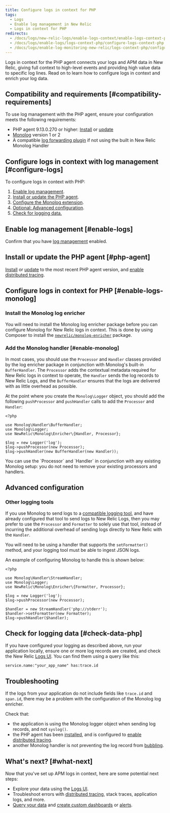 ```yaml
---
title: Configure logs in context for PHP
tags:
  - Logs
  - Enable log management in New Relic
  - Logs in context for PHP
redirects:
  - /docs/logs/new-relic-logs/enable-logs-context/enable-logs-context-php
  - /docs/logs/enable-logs/logs-context-php/configure-logs-context-php
  - /docs/logs/enable-log-monitoring-new-relic/logs-context-php/configure-logs-context-php
---
```


Logs in context for the PHP agent connects your logs and APM data in New Relic, giving full context to high-level events and providing high value data to specific log lines. Read on to learn how to configure logs in context and enrich your log data.

## Compatibility and requirements [#compatibility-requirements]

To use log management with the PHP agent, ensure your configuration meets the following requirements:

* PHP agent 9.13.0.270 or higher: [Install](/docs/agents/php-agent/installation/php-agent-installation-overview) or [update](/docs/agents/php-agent/installation/update-php-agent)
* [Monolog](https://github.com/Seldaek/monolog) version 1 or 2
* A compatible [log forwarding plugin](/docs/logs/enable-logs/enable-logs/enable-new-relic-logs#enable-logs) if not using the built in New Relic Monolog Handler

## Configure logs in context with log management [#configure-logs]

To configure logs in context with PHP:

1. [Enable log management](/docs/introduction-new-relic-logs).
2. [Install or update the PHP agent](#php-agent).
3. [Configure the Monolog extension](#enable-logs-monolog).
4. [Optional: Advanced configuration](#advanced-configuration).
5. [Check for logging data.](#check-data-php)

## Enable log management [#enable-logs]

Confirm that you have [log management](/docs/introduction-new-relic-logs) enabled.

## Install or update the PHP agent [#php-agent]

[Install](/docs/agents/php-agent/installation/php-agent-installation-overview) or [update](/docs/agents/php-agent/installation/update-php-agent) to the most recent PHP agent version, and [enable distributed tracing](/docs/understand-dependencies/distributed-tracing/enable-configure/enable-distributed-tracing).

## Configure logs in context for PHP [#enable-logs-monolog]

### Install the Monolog log enricher

You will need to install the Monolog log enricher package before you can configure Monolog for New Relic logs in context. This is done by using Composer to install the [`newrelic/monolog-enricher`](https://packagist.org/packages/newrelic/monolog-enricher) package.

### Add the Monolog handler [#enable-monolog]

In most cases, you should use the `Processor` and `Handler` classes provided by the log enricher package in conjunction with Monolog's built-in `BufferHandler`. The `Processor` adds the contextual metadata required for New Relic logs in context to operate, the `Handler` sends the log records to New Relic Logs, and the `BufferHandler` ensures that the logs are delivered with as little overhead as possible.

At the point where you create the `Monolog\Logger` object, you should add the following `pushProcessor` and `pushHandler` calls to add the `Processor` and `Handler`:

```
<?php

use Monolog\Handler\BufferHandler;
use Monolog\Logger;
use NewRelic\Monolog\Enricher\{Handler, Processor};

$log = new Logger('log');
$log->pushProcessor(new Processor);
$log->pushHandler(new BufferHandler(new Handler));
```

<Callout variant="tip">
  You can use the `Processor` and `Handler` in conjunction with any existing Monolog setup: you do not need to remove your existing processors and handlers.
</Callout>

## Advanced configuration

### Other logging tools

If you use Monolog to send logs to a [compatible logging tool](https://docs.newrelic.com/docs/logs/enable-logs/enable-logs/enable-new-relic-logs#enable-logs), and have already configured that tool to send logs to New Relic Logs, then you may prefer to use the `Processor` and `Formatter` to solely use that tool, instead of incurring the additional overhead of sending logs directly to New Relic with the `Handler`.

You will need to be using a handler that supports the `setFormatter()` method, and your logging tool must be able to ingest JSON logs.

An example of configuring Monolog to handle this is shown below:

```
<?php

use Monolog\Handler\StreamHandler;
use Monolog\Logger;
use NewRelic\Monolog\Enricher\{Formatter, Processor};

$log = new Logger('log');
$log->pushProcessor(new Processor);

$handler = new StreamHandler('php://stderr');
$handler->setFormatter(new Formatter);
$log->pushHandler($handler);
```

## Check for logging data [#check-data-php]

If you have configured your logging as described above, run your application locally, ensure one or more log records are created, and check the New Relic [Logs UI](/docs/logs/new-relic-logs/ui-data/explore-your-data-new-relic-logs-ui). You can find them using a query like this:

```
service.name:"your_app_name" has:trace.id
```

## Troubleshooting

If the logs from your application do not include fields like `trace.id` and `span.id`, there may be a problem with the configuration of the Monolog log enricher.

Check that:

* the application is using the Monolog logger object when sending log records, and not `syslog()`.
* the PHP agent has been [installed](/docs/agents/php-agent/installation/php-agent-installation-overview), and is configured to [enable distributed tracing](/docs/understand-dependencies/distributed-tracing/enable-configure/enable-distributed-tracing).
* another Monolog handler is not preventing the log record from [bubbling](https://github.com/Seldaek/monolog/blob/master/doc/01-usage.md#core-concepts).

## What's next? [#what-next]

Now that you've set up APM logs in context, here are some potential next steps:

* Explore your data using the [Logs UI](/docs/explore-your-data-new-relic-logs-ui).
* Troubleshoot errors with [distributed tracing](/docs/understand-dependencies/distributed-tracing/get-started/introduction-distributed-tracing), stack traces, application logs, and more.
* [Query your data](/docs/using-new-relic/data/understand-data/query-new-relic-data) and [create custom dashboards](/docs/dashboards/new-relic-one-dashboards/get-started/introduction-new-relic-one-dashboards) or [alerts](/docs/alerts/new-relic-alerts/configuring-alert-policies/create-edit-or-find-alert-policy).
